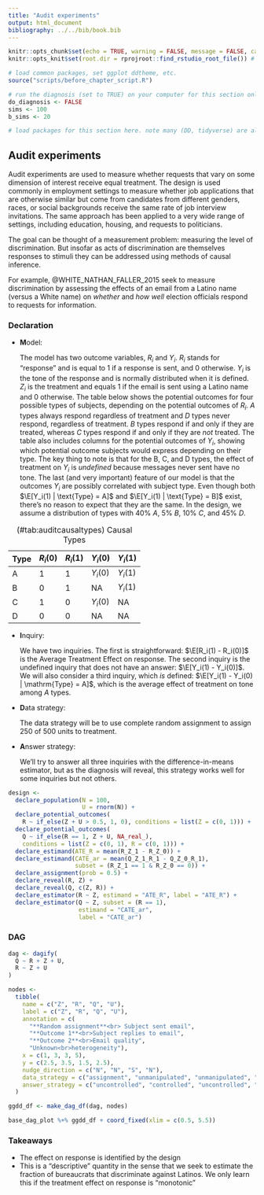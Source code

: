 ```yaml
---
title: "Audit experiments"
output: html_document
bibliography: ../../bib/book.bib 
---
```


<!-- note do_bookdown is set in index.rmd, so we know if you're running just this .Rmd or compiling the book-->
```r
knitr::opts_chunk$set(echo = TRUE, warning = FALSE, message = FALSE, cache = FALSE)
knitr::opts_knit$set(root.dir = rprojroot::find_rstudio_root_file()) # files are all relative to RStudio project home
```

```r
# load common packages, set ggplot ddtheme, etc.
source("scripts/before_chapter_script.R")
```

<!-- start post here, do not edit above -->

<!-- make sure to rename the section title below -->

```r
# run the diagnosis (set to TRUE) on your computer for this section only before pushing to Github. no diagnosis will ever take place on github.
do_diagnosis <- FALSE
sims <- 100
b_sims <- 20
```

```r
# load packages for this section here. note many (DD, tidyverse) are already available, see scripts/package-list.R
```

## Audit experiments

Audit experiments are used to measure whether requests that vary on some dimension of interest receive equal treatment. The design is used commonly in employment settings to measure whether job applications that are otherwise similar but come from candidates from different genders, races, or social backgrounds receive the same rate of job interview invitations. The same approach has been applied to a very wide range of settings, including education, housing, and requests to politicians.

The goal can be thought of a measurement problem: measuring the level of discrimination. But insofar as acts of discrimination are themselves responses to stimuli they can be addressed using methods of causal inference.  

For example, @WHITE_NATHAN_FALLER_2015 seek to measure discrimination by assessing the effects of an email from a Latino name (versus a White name) on *whether* and *how well* election officials respond to requests for information. 

### Declaration

- **M**odel: 
    
    The model has two outcome variables, $R_i$ and $Y_i$. $R_i$ stands for "response" and is equal to 1 if a response is sent, and 0 otherwise. $Y_i$ is the tone of the response and is normally distributed when it is defined. $Z_i$ is the treatment and equals 1 if the email is sent using a Latino name and 0 otherwise. The table below shows the potential outcomes for four possible types of subjects, depending on the potential outcomes of $R_i$. *A* types always respond regardless of treatment and *D* types never respond, regardless of treatment. *B* types respond if and only if they are treated, whereas *C* types respond if and only if they are *not* treated. The table also includes columns for the potential outcomes of $Y_i$, showing which potential outcome subjects would express depending on their type. The key thing to note is that for the B, C, and D types, the effect of treatment on $Y_i$ is *undefined* because messages never sent have no tone. The last (and very important) feature of our model is that the outcomes $Y_i$ are possibly correlated with subject type. Even though both $\E[Y_i(1) | \text{Type} = A]$ and $\E[Y_i(1) | \text{Type} = B]$ exist, there's no reason to expect that they are the same. 
    In the design, we assume a distribution of types with  40% *A*, 5% *B*, 10% *C*, and 45% *D*.

| Type | $R_i(0)$ | $R_i(1)$ | $Y_i(0)$  | $Y_i(1)$ |
| ---- | -------- | -------- | --------- | -------- |
| A    | 1        | 1        | $Y_i(0)$  | $Y_i(1)$ |
| B    | 0        | 1        | NA        | $Y_i(1)$ |
| C    | 1        | 0        | $Y_i(0)$  | NA       |
| D    | 0        | 0        | NA        | NA       |

Table: (\#tab:auditcausaltypes) Causal Types 

- **I**nquiry: 

    We have two inquiries. The first is straightforward: $\E[R_i(1) - R_i(0)]$ is the Average Treatment Effect on response. The second inquiry is the undefined inquiry that does not have an answer: $\E[Y_i(1) - Y_i(0)]$. We will also consider a third inquiry, which *is* defined: $\E[Y_i(1) - Y_i(0) | \mathrm{Type} = A]$, which is the average effect of treatment on tone among $A$ types.

- **D**ata strategy: 

    The data strategy will be to use complete random assignment to assign 250 of 500 units to treatment.

- **A**nswer strategy: 

    We'll try to answer all three inquiries with the difference-in-means estimator, but as the diagnosis will reveal, this strategy works well for some inquiries but not others.

```r
design <- 
  declare_population(N = 100,
                     U = rnorm(N)) +
  declare_potential_outcomes(
    R ~ if_else(Z + U > 0.5, 1, 0), conditions = list(Z = c(0, 1))) +
  declare_potential_outcomes(
    Q ~ if_else(R == 1, Z + U, NA_real_), 
    conditions = list(Z = c(0, 1), R = c(0, 1))) +
  declare_estimand(ATE_R = mean(R_Z_1 - R_Z_0)) + 
  declare_estimand(CATE_ar = mean(Q_Z_1_R_1 - Q_Z_0_R_1), 
                   subset = (R_Z_1 == 1 & R_Z_0 == 0)) + 
  declare_assignment(prob = 0.5) +
  declare_reveal(R, Z) +
  declare_reveal(Q, c(Z, R)) +
  declare_estimator(R ~ Z, estimand = "ATE_R", label = "ATE_R") +
  declare_estimator(Q ~ Z, subset = (R == 1), 
                    estimand = "CATE_ar", 
                    label = "CATE_ar")
```


### DAG

```r
dag <- dagify(
  Q ~ R + Z + U,
  R ~ Z + U
)

nodes <-
  tibble(
    name = c("Z", "R", "Q", "U"),
    label = c("Z", "R", "Q", "U"),
    annotation = c(
      "**Random assignment**<br> Subject sent email",
      "**Outcome 1**<br>Subject replies to email",
      "**Outcome 2**<br>Email quality",
      "Unknown<br>heterogeneity"),
    x = c(1, 3, 3, 5),
    y = c(2.5, 3.5, 1.5, 2.5), 
    nudge_direction = c("N", "N", "S", "N"),
    data_strategy = c("assignment", "unmanipulated", "unmanipulated", "unmanipulated"),
    answer_strategy = c("uncontrolled", "controlled", "uncontrolled", "uncontrolled")
  )

ggdd_df <- make_dag_df(dag, nodes)

base_dag_plot %+% ggdd_df + coord_fixed(xlim = c(0.5, 5.5))
```

### Takeaways

- The effect on response is identified by the design
- This is a "descriptive" quantity in the sense that we seek to estimate the fraction of bureaucrats that discriminate against Latinos. We only learn this if the treatment effect on response is "monotonic"


<!-- ### Example -->




<!-- We learn three things from the design diagnosis. First, as expected, our experiment is unbiased for the average treatment effect on response. -->

<!-- Next, we see that our second inquiry, as well as our diagnostics for it, are undefined. The diagnosis tells us that our definition of potential outcomes produces a definition problem for the estimand. Note that the diagnosands that are defined, including power, depend only on the answer strategy and not on the estimand. -->

<!-- Finally, our third estimand -- the average effects for the $A$ types -- is defined but our estimates are biased. The reason for this is that we cannot tell from the data which types are the $A$ types: we are not conditioning on the correct subset. Indeed, we are unable to condition on the correct subset. If a subject responds in the treatment group, we don't know if she is an $A$ or a $B$ type; in the control group, we can't tell if a responder is an $A$ or a $C$ type. Our difference-in-means estimator of the ATE on $Y$ among $A$s will be off whenever $A$s have different outcomes from $B$s and $C$s. -->

<!-- In some cases, the problem might be resolved by changing the inquiry. Closely related estimands can often be defined, perhaps by redefining $Y$ (e.g., emails never sent have a tone of zero). Some redefinitions of the problem, as in the one we examine above, require estimating effects for unobserved subgroups which is a difficult challenge. -->

<!-- ### Applications -->

<!-- This kind of problem is surprisingly common. Here are three more distinct instances of the problem: -->

<!-- 1. $Y$ is the decision to vote Democrat ($Y=1$) or Republican ($Y=0$), $R$ is the decision to turn out to vote and $Z$ is a campaign message. The decision to vote may depend on treatment but if subjects do not vote then $Y$ is undefined. -->
<!-- 2. $Y$ is the weight of infants, $R$ is whether a child is born and $Z$ is a maternal health intervention. Fertility may depend on treatment but the weight of unborn (possibly never conceived) babies is not defined. -->
<!-- 2. $Y$ is the charity to whom contributions are made during fundraising and $R$ is whether anything is contributed and $Z$ is an encouragement to contribute. The identity of beneficiaries is not defined if there are no contributions.  -->

<!-- All of these problem exhibit a form of post treatment bias (see section **Post treatment bias**) but the issue goes beyond picking the right estimator. Our problem here is conceptual: the effect of treatment on the outcome just doesn't exist for some subjects. -->

<!-- ### Exercises -->

<!-- 1. The amount of bias on the third estimand depends on both the distribution of types and the correlation of types with the potential outcomes of Y. Modify the declaration so that the estimator of the effect on Y is unbiased, changing only the distribution of types. Repeat the exercise, changing only the correlation of type with the potential outcomes of $Y$.   -->

<!-- 2. Try approaching the problem by redefining the inquiry, seeking to assess the effect of treatment on the share of responses with positive tone.  -->





